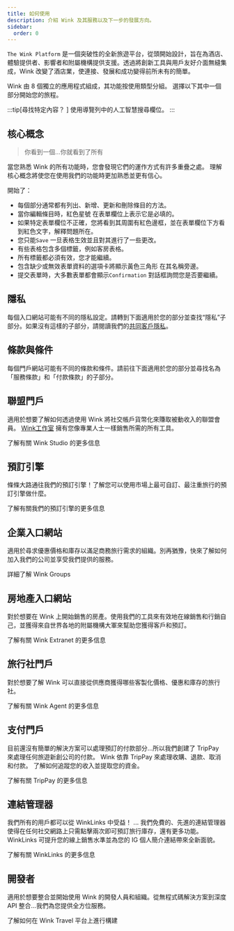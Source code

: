 ```yaml
---
title: 如何使用
description: 介紹 Wink 及其服務以及下一步的發展方向。
sidebar:
  order: 0
---
```


`The Wink Platform` 是一個突破性的全新旅遊平台，從頭開始設計，旨在為酒店、體驗提供者、影響者和附屬機構提供支援。透過將創新工具與用戶友好介面無縫集成，Wink 改變了酒店業，使連接、發展和成功變得前所未有的簡單。

Wink 由 8 個獨立的應用程式組成，其功能按使用類型分組。
選擇以下其中一個部分開始您的旅程。

:::tip\[尋找特定內容？ ]
使用導覽列中的人工智慧搜尋欄位。
:::

## 核心概念

> 你看到一個...你就看到了所有

當您熟悉 Wink 的所有功能時，您會發現它們的運作方式有許多重疊之處。
理解核心概念將使您在使用我們的功能時更加熟悉並更有信心。

開始了：

* 每個部分通常都有列出、新增、更新和刪除條目的方法。
* 當你編輯條目時，紅色星號<Badge text="*" variant="danger" size="large" />
  &#x20;在表單欄位上表示它是必填的。
* 如果特定表單欄位不正確，您將看到其周圍有紅色邊框，並在表單欄位下方看到紅色文字，解釋問題所在。
* 您只能`Save` 一旦表格生效並且對其進行了一些更改。
* 有些表格包含多個標籤，例如客房表格。
* 所有標籤都必須有效，您才能繼續。
* 包含缺少或無效表單資料的選項卡將顯示黃色三角形<Badge text="⚠️" variant="caution" size="large" />
  &#x20;在其名稱旁邊。
* 提交表單時，大多數表單都會顯示`Confirmation` 對話框詢問您是否要繼續。

## 隱私

每個入口網站可能有不同的隱私設定。請轉到下面適用於您的部分並查找“隱私”子部分。如果沒有這樣的子部分，請閱讀我們的[共同客戶隱私](/booking-engine/privacy)。

## 條款與條件

每個門戶網站可能有不同的條款和條件。請前往下面適用於您的部分並尋找名為「服務條款」和「付款條款」的子部分。

## 聯盟門戶

適用於想要了解如何透過使用 Wink 將社交帳戶貨幣化來賺取被動收入的聯盟會員。
[Wink工作室](https://studio.wink.travel) 擁有您像專業人士一樣銷售所需的所有工具。

<LinkButton href="/studio/what-is-studio">
  了解有關 Wink Studio 的更多信息
</LinkButton>


## 預訂引擎

條條大路通往我們的預訂引擎！了解您可以使用市場上最可自訂、最注重旅行的預訂引擎做什麼。

<LinkButton href="/booking-engine/in-a-nutshell">
  了解有關我們的預訂引擎的更多信息
</LinkButton>


## 企業入口網站

適用於尋求優惠價格和庫存以滿足商務旅行需求的組織。別再猶豫，快來了解如何加入我們的公司並享受我們提供的服務。

<LinkButton href="/corporate/what-is-group">
  詳細了解 Wink Groups
</LinkButton>


## 房地產入口網站

對於想要在 Wink 上開始銷售的房產。使用我們的工具來有效地在線銷售和行銷自己，並獲得來自世界各地的附屬機構大軍來幫助您獲得客戶和預訂。

<LinkButton href="/extranet/what-is-extranet">
  了解有關 Wink Extranet 的更多信息
</LinkButton>


## 旅行社門戶

對於想要了解 Wink 可以直接從供應商獲得哪些客製化價格、優惠和庫存的旅行社。

<LinkButton href="/travel-agent/what-is-agent">
  了解有關 Wink Agent 的更多信息
</LinkButton>


## 支付門戶

目前還沒有簡單的解決方案可以處理預訂的付款部分...所以我們創建了 TripPay 來處理任何旅遊新創公司的付款。 Wink 依靠 TripPay 來處理收購、退款、取消和付款。
了解如何追蹤您的收入並提取您的資金。

<LinkButton href="/payment/what-is-trip-pay">
  了解有關 TripPay 的更多信息
</LinkButton>


## 連結管理器

我們所有的用戶都可以從 WinkLinks 中受益！ ... 我們免費的、先進的連結管理器使得在任何社交網路上只需點擊兩次即可預訂旅行庫存，還有更多功能。
WinkLinks 可提升您的線上銷售水準並為您的 IG 個人簡介連結帶來全新面貌。

<LinkButton href="/link-manager/wink-links">
  了解有關 WinkLinks 的更多信息
</LinkButton>


## 開發者

適用於想要整合並開始使用 Wink 的開發人員和組織。從無程式碼解決方案到深度 API 整合...我們為您提供全方位服務。

<LinkButton href="/developers/build-on-wink">
  了解如何在 Wink Travel 平台上進行構建
</LinkButton>

